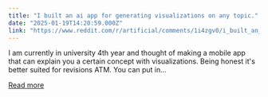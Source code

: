 ```yaml
---
title: "I built an ai app for generating visualizations on any topic."
date: "2025-01-19T14:20:59.000Z"
link: "https://www.reddit.com/r/artificial/comments/1i4zgv0/i_built_an_ai_app_for_generating_visualizations/"
---
```


I am currently in university 4th year and thought of making a mobile app that can explain you a certain concept with visualizations. Being honest it's better suited for revisions ATM. 
 You can put in...

[Read more](https://www.reddit.com/r/artificial/comments/1i4zgv0/i_built_an_ai_app_for_generating_visualizations/)
